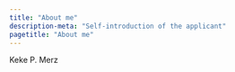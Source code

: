 ```yaml
---
title: "About me"
description-meta: "Self-introduction of the applicant"
pagetitle: "About me"
---
```


Keke P. Merz
